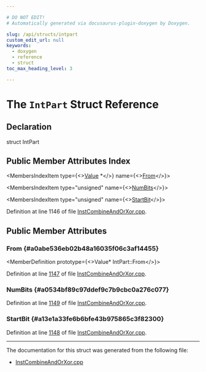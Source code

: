 ```yaml
---

# DO NOT EDIT!
# Automatically generated via docusaurus-plugin-doxygen by Doxygen.

slug: /api/structs/intpart
custom_edit_url: null
keywords:
  - doxygen
  - reference
  - struct
toc_max_heading_level: 3

---
```





# The `IntPart` Struct Reference

<DoxygenPage pluginConfig={pluginConfig}>



## Declaration

<CodeBlock>struct IntPart</CodeBlock>

## Public Member Attributes Index

<MembersIndex>

<MembersIndexItem
  type={<><a href="/docs/api/classes/llvm/value">Value</a> &#42;</>}
  name={<><a href="#a0abe536eb02b48a16035f06c3af14455">From</a></>}>
</MembersIndexItem>

<MembersIndexItem
  type="unsigned"
  name={<><a href="#a0534bf89c97ddef9c7b9cbc0a276c077">NumBits</a></>}>
</MembersIndexItem>

<MembersIndexItem
  type="unsigned"
  name={<><a href="#a13e1a33fe6b6bfe43b975865c3f82300">StartBit</a></>}>
</MembersIndexItem>

</MembersIndex>


Definition at line 1146 of file <a href="/docs/api/files/lib/lib/transforms/lib/transforms/instcombine/instcombineandorxor-cpp">InstCombineAndOrXor.cpp</a>.

<SectionDefinition>

## Public Member Attributes

### From {#a0abe536eb02b48a16035f06c3af14455}

<MemberDefinition
  prototype={<>Value&#42; IntPart::From</>}>

Definition at line <a href="/docs/api/files/lib/lib/transforms/lib/transforms/instcombine/instcombineandorxor-cpp/#l01147">1147</a> of file <a href="/docs/api/files/lib/lib/transforms/lib/transforms/instcombine/instcombineandorxor-cpp">InstCombineAndOrXor.cpp</a>.
</MemberDefinition>

### NumBits {#a0534bf89c97ddef9c7b9cbc0a276c077}

<MemberDefinition
  prototype="unsigned IntPart::NumBits">

Definition at line <a href="/docs/api/files/lib/lib/transforms/lib/transforms/instcombine/instcombineandorxor-cpp/#l01149">1149</a> of file <a href="/docs/api/files/lib/lib/transforms/lib/transforms/instcombine/instcombineandorxor-cpp">InstCombineAndOrXor.cpp</a>.
</MemberDefinition>

### StartBit {#a13e1a33fe6b6bfe43b975865c3f82300}

<MemberDefinition
  prototype="unsigned IntPart::StartBit">

Definition at line <a href="/docs/api/files/lib/lib/transforms/lib/transforms/instcombine/instcombineandorxor-cpp/#l01148">1148</a> of file <a href="/docs/api/files/lib/lib/transforms/lib/transforms/instcombine/instcombineandorxor-cpp">InstCombineAndOrXor.cpp</a>.
</MemberDefinition>

</SectionDefinition>

<hr/>

The documentation for this struct was generated from the following file:

<ul>
<li><a href="/docs/api/files/lib/lib/transforms/lib/transforms/instcombine/instcombineandorxor-cpp">InstCombineAndOrXor.cpp</a></li>
</ul>

</DoxygenPage>
